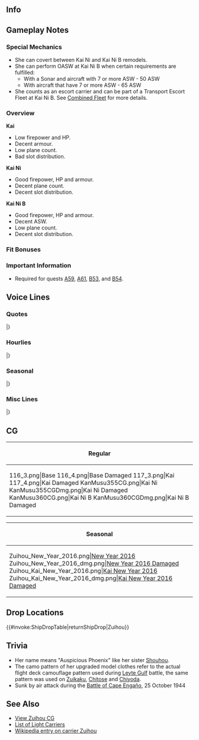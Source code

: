 ==Info==
{{KanmusuInfo|ID=112}}
{{KanmusuInfo|ID=113}}
{{KanmusuInfo|ID=355}}
{{KanmusuInfo|ID=360}}

==Gameplay Notes==
===Special Mechanics===
* She can covert between Kai Ni and Kai Ni B remodels.
* She can perform OASW at Kai Ni B when certain requirements are fulfilled:
** With a Sonar and aircraft with 7 or more ASW - 50 ASW
** With aircraft that have 7 or more ASW - 65 ASW
* She counts as an escort carrier and can be part of a Transport Escort Fleet at Kai Ni B. See [[Combined Fleet]] for more details.

===Overview===
'''Kai'''
* Low firepower and HP.
* Decent armour.
* Low plane count.
* Bad slot distribution.

'''Kai Ni'''
* Good firepower, HP and armour.
* Decent plane count.
* Decent slot distribution.

'''Kai Ni B'''
* Good firepower, HP and armour.
* Decent ASW.
* Low plane count.
* Decent slot distribution.

===Fit Bonuses===
{{:{{BASEPAGENAME}}/Equipment Bonuses}}
{{clear}}

===Important Information===
* Required for quests [[Quests#A59|A59]], [[Quests#A61|A61]], [[Quests#B53|B53]], and [[Quests#B54|B54]].

==Voice Lines==
===Quotes===
{{ShipquoteHeader}}
{{ShipquoteKai
|scenario = Introduction
|origin = 瑞鳳です。軽空母ですが、錬度が上がれば、正規空母並の活躍をお見せできます。
|translation = I'm Zuihou. Even though I'm a light carrier, I can show you that I'll be as good as standard carriers with some experience.
|audio = Zuihou-Introduction.ogg
}}
{{ShipquoteKai
|scenario = Introduction
|kai = yes
|origin = 瑞鳳です！改装後の服はどうでしょうか。また頑張ります。
|translation = I'm Zuihou! How are my remodelled clothes? I'll keep doing my best.
|audio = ZuihouKai-Introduction.ogg
}}
{{ShipquoteKai
|scenario = Introduction
|kai2 = yes
|origin = 瑞鳳です！大規模改装しちゃえました！ぎゅーっと、もっと頑張ります！
|translation = I'm Zuihou! I've gotten my major remodel! I'll do my very, very best!
|audio = ZuihouKaiNi-Intro.mp3
}}
{{ShipquoteKai
|scenario = Library
|origin = 祥鳳型軽空母、瑞鳳です。
も元々は高速給油艦として計画され、次に潜水母艦、最終的に軽空母として完成しました。
小柄なボディだけれど、機動部隊最後の日まで敢闘しました。
|translation = I'm the Shouhou-class light carrier, Zuihou.<ref>The IJN officially classified her as a Zuihou-class carrier, the Shouhou-class designation was used in post-war publications.</ref> 
I was orginally planned as a high-speed oiler, then a submarine tender, then I was finally completed as a light carrier.<ref>She was originally planned as the oiler Takasaki, later submarine tender after Japan left the [https://en.wikipedia.org/wiki/London_Naval_Treaty London Naval Treaty].</ref>
I may have a small body but I fought to the last days of the Task Force.
|audio = Zuihou-Library.ogg
}}
{{ShipquoteKai
|scenario = Secretary 1
|origin = 九九艦爆は、足が可愛いのよ、足が。
|translation = The Type 99 has cute landing gear don't you know.
|audio = Zuihou-Secretary_1.ogg
}}
{{ShipquoteKai
|scenario = Secretary 2
|origin = 彗星は彗星で悪くないんだけれど、整備大変なのよ、整備が。
|translation = The Suisei isn't bad but the maintenance is a nightmare.<ref>The [https://en.wikipedia.org/wiki/Aichi_Atsuta Aichi Atsuta] engine used in the Suisei was notorious for being difficult to maintain.</ref>
|audio = Zuihou-Secretary_2.ogg
}}
{{ShipquoteKai
|scenario = Secretary 3
|origin = 天山は…って、あれ？うん、提督？格納庫弄るの止めてくれない？うん…ていうか、邪魔。
|translation = The Tenzan is... huh? Uh, Admiral? Can you please stop groping my hangar? Yeah... you're being a bother.
|audio = Zuihou-Secretary_3.ogg
}}
{{ShipquoteKai
|scenario = Secretary Idle
|origin = 近海の索敵や、輸送船団の護衛も大事よね。って、提督、仕事しようよ。
|translation = It's important to patrol the coastal waters and escort convoys too. L-let's get to work, Admiral.
|audio = Zuihou-Idle.ogg
}}
{{ShipquoteKai
|scenario = Secretary (Married)
|origin = 提督、いつもお疲れさま。私たち軽空母も大事にしてくれて、嬉しいな。
|translation = Thanks for all your hard work, Admiral. I'm happy that you take good care of us light carriers.
|audio = Zuihou-Wedding_Line.ogg
}}
{{ShipquoteKai
|scenario = Secretary (Married)
|kai = yes
|origin = 提督、あの、私、卵焼きいっぱい焼いたんだけど、食べる？やあ、本当？へへ、良かった。
|translation = I, uh, made a lot of omelette, Admiral; want some? Oh, really? Hehe, that's great.
|audio = ZuihouKai-Wedding_Line.ogg
}}
{{ShipquoteKai
|scenario = Wedding
|origin = 提督、何に？航空隊の視察…じゃないの？あ、なんか顔が真剣だけど。えっ、その花束って、えっ、私に。あ…あ…どうしよう。あ…あ…ありが…とう。
|translation = What is it, Admiral? It's not an... air wing inspection right? Ah, you have a really serious expression on. Eh, that bouquet is, eh, for me. Ah... ah... What should I do? Th-thank...you.
|audio = Zuihou-Wedding.ogg
}}
{{ShipquoteKai
|scenario = Player's Score
|origin = 戦績とかいつ見るの？今で、いや。別に、いつでもいいけど。
|translation = When are you going to have a look at the score? Not now. No reason, anytime is fine.
|audio = Zuihou-Looking_At_Scores.ogg
}}
{{ShipquoteKai
|scenario = Joining the Fleet
|origin = 航空母艦、瑞鳳。推して参ります。
|translation = Aircraft carrier, Zuihou. Heading out now.
|audio = Zuihou-Joining_A_Fleet.ogg
}}
{{ShipquoteKai
|scenario = Joining the Fleet
|kai = yes
|origin = 航空母艦、瑞鳳。抜錨しちゃいます！
|translation = Aircraft carrier, Zuihou. Setting sail!
|audio = ZuihouKai-Joining_A_Fleet.ogg
}}
{{ShipquoteKai
|scenario = Joining the Fleet
|kai2 = yes
|origin = はい、瑞鳳もご一緒します、もちろん！
|translation = Yes, I'll definitely be coming along too!<ref>Introduced as Final Battle 2018 sortie start line.</ref>
|audio = Zuihou_Kantai_Kessen_2018_Sortie.mp3
}}
{{ShipquoteKai
|scenario = Equipment 1
|origin = 新鋭機っていいよね、やっぱり。
|translation = New planes are definitely nice.
|audio = Zuihou-Equipment_1.ogg
}}
{{ShipquoteKai
|scenario = Equipment 1
|kai = yes
|origin = いい艦載機ですね、かわいいです。
|translation = This is a nice plane, it's cute.
|audio = ZuihouKai-Equipment_1.ogg
}}
{{ShipquoteKai
|scenario = Equipment 2
|origin = 高速給油艦とかに戻しちゃ駄目だからね。
|translation = Don't turn me back into a high-speed oiler.
|audio = Zuihou-Equipment_2.ogg
}}
{{ShipquoteKai
|scenario = Equipment 3
|origin = いいかもね。
|translation = Looks good.
|audio = Zuihou-Equipment_3.ogg
}}
{{ShipquoteKai
|scenario = Equipment 3
|kai = yes
|origin = お弁当、食べる？
|translation = Want to have a lunch box?
|audio = ZuihouKai-Equip3.mp3
}}
{{ShipquoteKai
|scenario = Supply
|origin = 艦載機もしっかり頼むわね。
|translation = Please take care of my planes too.
|audio = Zuihou-Supply.ogg
}}
{{ShipquoteKai
|scenario = Supply
|kai = yes
|origin = ありがとう。後でお返しに、卵焼き焼いてあげるね。
|translation = Thanks. I'll cook some omelette for you in return later.
|audio = ZuihouKai-Supply.ogg
}}
{{ShipquoteKai
|scenario = Docking (Minor Damage)
|origin = 装甲は薄いからね。当たらなきゃいいのよ。
|translation = My armour is thin after all. It's best that I don't get hit.
|audio = Zuihou-Docking_Minor.ogg
}}
{{ShipquoteKai
|scenario = Docking (Major Damage)
|origin = やられちゃったな。温泉、入りたいな。
|translation = I got beat. I wanna get in a hot spring.
|audio = Zuihou-DockMajor.mp3
}}
{{ShipquoteKai
|scenario = Docking (Major Damage)
|kai = yes
|origin = ううん…やられちゃった。少し長湯してもいいかな、ね？
|translation = Yeah... I got beat. Can I take a bit of a long bath?
|audio = ZuihouKai-DockMajor.mp3
}}
{{ShipquoteKai
|scenario = Construction
|origin = 新しい艦ができたみたい。空母かな。
|translation = Looks like a new ship has arrived. Is it a carrier?
|audio = Zuihou-Construction.ogg
}}
{{ShipquoteKai
|scenario = Construction
|kai = yes
|origin = 新しい艦娘が来たみたい。正規空母かな？
|translation = Looks like a new ship girl has arrived. Is it a standard carrier?
|audio = ZuihouKai-Construction.ogg
}}
{{ShipquoteKai
|scenario = Returning from Sortie
|origin = 艦隊が帰投しました。みんな無事かな。
|translation = The fleet has returned to port. Is everyone alright?
|audio = Zuihou-Returning_From_Sortie.ogg
}}
{{ShipquoteKai
|scenario = Starting a Sortie
|origin = 小沢艦隊の本当の力、見せてやりましょ。
|translation = I'll now show you the true power of the Ozawa Fleet.<ref>The fleet under [https://en.wikipedia.org/wiki/Jisabur%C5%8D_Ozawa Vice Admiral Ozawa Jisaburou] at the Battle of the Philippine Sea.</ref>
|audio = Zuihou-Starting_A_Sortie.ogg
}}
{{ShipquoteKai
|scenario = Starting a Sortie
|kai2 = yes
|origin = 三航戦、旗艦、瑞鳳、抜錨しちゃいます！
|translation = CarDiv3, flagship Zuihou, setting sail!
|audio = ZuihouKaiNi-Sortie.mp3
}}
{{ShipquoteKai
|scenario = Starting a Battle
|origin = さあ、やるわよ！攻撃隊、発艦。
|translation = Now, let's do this! Attack corps, take off.
|audio = Zuihou-Battle_Start.ogg
}}
{{ShipquoteKai
|scenario = Attack
|origin = アウトレンジ、決めます。
|translation = We'll decide this at long range.<ref>IJN planes had superior range to USN ones and they would try to engage USN carrier beyond the range of their aircraft.</ref>
|audio = Zuihou-Attack.ogg
}}
{{ShipquoteKai
|scenario = Attack
|kai2 = yes
|origin = 六五三空、発艦始めてください！
|translation = 653rd, please begin takeoff!<ref>Referring to the [https://ja.wikipedia.org/wiki/%E7%AC%AC%E5%85%AD%E4%BA%94%E4%B8%89%E6%B5%B7%E8%BB%8D%E8%88%AA%E7%A9%BA%E9%9A%8A 653rd Naval Air Group] that operated from Zuihou, [[Chitose]] and [[Chiyoda]] during the Battle of Leyte Gulf.</ref>
|audio = ZuihouKaiNi-Attack.mp3
}}
{{ShipquoteKai
|scenario = Air Battle
|origin = 数は少なくても、精鋭だから。
|translation = Even if they are few, they are the elite.
|audio = Zuihou-Air_Battle.ogg
}}
{{ShipquoteKai
|scenario = Night Battle
|origin = そうね、追撃しちゃいますか。
|translation = That's right, we need to pursue them.
|audio = Zuihou-Night_Battle.ogg
}}
{{ShipquoteKai
|scenario = Night Battle
|kai = yes
|origin = よし、艦隊、追撃戦に移行します。行きます。
|translation = Alright fleet, let's begin the pursuit. Let's go.
|audio = ZuihouKai-NightBattle.mp3
}}
{{ShipquoteKai
|scenario = MVP
|origin = 瑞鳳の航空隊が活躍したの、やった。軽空母だって、頑張れば活躍できるのよ。
|translation = I'm glad that my attack corps were able to contribute lots. I can play a large role even if I'm a light carrier.
|audio = Zuihou-MVP.ogg
}}
{{ShipquoteKai
|scenario = Minor Damage 1
|origin = きゃ…飛行甲板は無事。
|translation = Kyah... The flight deck is still fine.
|audio = Zuihou-Minor_Damage_1.ogg
}}
{{ShipquoteKai
|scenario = Minor Damage 1
|kai = yes
|origin = いや、飛行甲板が…格納庫が…
|translation = No, my flight deck is... my hangar is...
|audio = ZuihouKai-MinorDamage1.mp3
}}
{{ShipquoteKai
|scenario = Minor Damage 2
|origin = 痛た…たたた。やるわね。
|translation = Ow...owowow. Now you've done it.
|audio = Zuihou-Minor_Damage_2.ogg
}}
{{ShipquoteKai
|scenario = Minor Damage 2
|kai = yes
|origin = 痛た…たたた。あんまりこの迷彩は役に立たないのかな。
|translation = Ow...owowow. I wonder if this camouflage is of any use.
|audio = ZuihouKai-MinorDamage2.mp3
}}
{{ShipquoteKai
|scenario = Major Damage
|origin = やら…れた。あ…でも、エンガノ岬のようにはいかないん、だから。
|translation = They... got me. Ah... But this won't go like Cape Engano.<ref>She was sunk during the [https://en.wikipedia.org/wiki/Battle_of_Leyte_Gulf Battle of Leyte Gulf] at the Battle of cape Engano.</ref>
|audio = Zuihou-Major_Damage.ogg
}}
{{ShipquoteKai
|scenario = Sunk
|origin = 総員、退艦。また、沈むのね。祥鳳、また、会えるかな。
|translation = All hands, abandon ship. I'm sinking again huh. I wonder if I can meet Shouhou again.
|audio = Zuihou-Sunk.ogg
}}
|} <references/>

{{clear}}

===Hourlies===
{{ShipquoteHeader | type = hourly}}
{{ShipquoteKai
|scenario = 00:00 
|origin = 日付が変わったよ、提督。
|translation = The date has changed, Admiral.
|audio = Zuihou-00.ogg
}}
{{ShipquoteKai
|scenario = 01:00 
|origin = 現在時刻、マルヒトマルマル。
|translation = The time is now 0100.
|audio = Zuihou-01.ogg
}}
{{ShipquoteKai
|scenario = 02:00 
|origin = 時刻はマルフタマルマル。眠くない？
|translation = The time is now 0200. Aren't you sleepy?
|audio = Zuihou-02.ogg
}}
{{ShipquoteKai
|scenario = 03:00 
|origin = 提督、マルサンマルマルになりました。
|translation = It's now 0300, Admiral.
|audio = Zuihou-03.ogg
}}
{{ShipquoteKai
|scenario = 04:00 
|origin = 時刻は…マルヨンマルマルよ。朝じゃないの。
|translation = The time is... 0400. It's not morning yet.
|audio = Zuihou-04.ogg
}}
{{ShipquoteKai
|scenario = 05:00 
|origin = 現在時刻…マルゴマルマル…。とうとう朝になっちゃった。
|translation = The time is now... 0500... It's finally morning now.
|audio = Zuihou-05.ogg
}}
{{ShipquoteKai
|scenario = 06:00 
|origin = マルロクマルマル。思い切り朝よ。
|translation = 0600. It's really morning now.
|audio = Zuihou-06.ogg
}}
{{ShipquoteKai
|scenario = 07:00 
|origin = マルナナマルマルです。提督、朝ご飯作って?
|translation = It's 0700. Are you making breakfast, Admiral?
|audio = Zuihou-07.ogg
}}
{{ShipquoteKai
|scenario = 08:00 
|origin = 時刻は、マルハチマルマルです。
|translation = The time is now 0800.
|audio = Zuihou-08.ogg
}}
{{ShipquoteKai
|scenario = 09:00 
|origin = 現在時刻、マルキュウマルマルよ。一応直掩機飛ばしとく？
|translation = The time is now 0900. Should send out the combat air patrols?
|audio = Zuihou-09.ogg
}}
{{ShipquoteKai
|scenario = 10:00 
|origin = ヒトマルマルマルです。さあ、お仕事お仕事。
|translation = It's 1000. Right, time to get to work.
|audio = Zuihou-10.ogg
}}
{{ShipquoteKai
|scenario = 11:00 
|origin = ヒトヒトマルマル。お弁当食べちゃう？
|translation = 1100. Do you want to have a lunch box?
|audio = Zuihou-11.ogg
}}
{{ShipquoteKai
|scenario = 12:00 
|origin = お昼です！提督、お弁当広げましょう♪。私の作った玉子焼き食べる。
|translation = It's luncht! Let's lay out the lunch box, Admiral♪ Have some of the omelette that I made.
|audio = Zuihou-12.ogg
}}
{{ShipquoteKai
|scenario = 13:00 
|origin = 午後の部です！ヒトサンマルマルよ。
|translation = It's the afternoon now! It's 1300.
|audio = Zuihou-13.ogg
}}
{{ShipquoteKai
|scenario = 14:00 
|origin = 時刻は、ヒトヨンマルマルになりました。
|translation = The time is now 1400.
|audio = Zuihou-14.ogg
}}
{{ShipquoteKai
|scenario = 15:00 
|origin = ヒトゴーマルマルよ。スイーツ食べたいな。ねぇ、提督♪。
|translation = It's 1500. I want to eat some sweets. Hey, Admiral♪
|audio = Zuihou-15.ogg
}}
{{ShipquoteKai
|scenario = 16:00 
|origin = 時刻は、ヒトロク…マルマルですっ♪。
|translation = The time is now 16... 00♪
|audio = Zuihou-16.ogg
}}
{{ShipquoteKai
|scenario = 17:00 
|origin = ヒトナナマルマルよ。そろそろ夜ね。
|translation = It's 1700. It's almost night huh.
|audio = Zuihou-17.ogg
}}
{{ShipquoteKai
|scenario = 17:00 
|kai2 = yes
|origin = ヒトナナマルマルよ。見て見て、夕日！ねぇ、大好き。
|translation = It's 1700. Look at the sunset! Hey, I love it.<ref>She's being coy here. What she says can both means she loves the sunset or she loves you.</ref>
|audio = ZuihouKaiNi-1700.mp3
}}
{{ShipquoteKai
|scenario = 18:00 
|origin = 日没です。ヒトハチマルマルよ。
|translation = It's sunset. It's 1800.
|audio = Zuihou-18.ogg
}}
{{ShipquoteKai
|scenario = 19:00 
|origin = ヒトマルマ…あ、つまり、7時よ。日が暮れたわね。
|translation = 100... Ah, I mean it's 7 o'clock. The sun has set.
|audio = Zuihou-19.ogg
}}
{{ShipquoteKai
|scenario = 20:00 
|origin = フタマルマルマル。お腹空かない？
|translation = 2000. Aren't you hungry?
|audio = Zuihou-20.ogg
}}
{{ShipquoteKai
|scenario = 21:00 
|origin = 現在時刻、フタヒトマルマルよ。半舷上陸で飲みに行っちゃう？
|translation = The time is now 2100. Want to take some shore leave and go drinking?
|audio = Zuihou-21.ogg
}}
{{ShipquoteKai
|scenario = 22:00 
|origin = 提督、フタフタマルマルです。今日も疲れたねぇ。えっ、疲れてないの？
|translation = It's 2200, Admiral. Today was tiring too. Eh, you're not tired?
|audio = Zuihou-22.ogg
}}
{{ShipquoteKai
|scenario = 23:00 
|origin = 現在時刻、フタサンマルマル。ふ…ふぁ…あ…あ…早く寝て、早く起きようよ。
|translation = The time is now 2300. *yaaaaaaaaaawn*... Early to bed, early to rise.
|audio = Zuihou-23.ogg
}}
|} <references/>

{{clear}}

===Seasonal===
{{SeasonalHeaderOld}}
{{SeasonalQuote
|scenario = [[Seasonal/Christmas_2014|Christmas 2014]]
|origin =クリスマスですね。私もクリスマスっぽい卵焼き焼いてみたな！どう？
|translation =	It's Christmas, isn't it? I tried to make Christmas themed tamagoyaki! How is it?
|audio = Zuihou_christmas2014.ogg
|notes =
}}
{{SeasonalQuote
|scenario = [[Seasonal/New_Year_2015|New Year 2015]]
|origin = 謹賀新年、あけましておめでとうございます。・・・あのっ・・・私の作った伊達巻・・・たべる？
|translation =	I wish you a very Happy New Year. …Umm… Want to try… some of the datemaki I made?<ref>[https://en.wikipedia.org/wiki/Osechi Datemaki] is part of the traditional Japanese New Year spread. It is sweet rolled omelette mixed with fish paste or mashed shrimp.</ref>
|audio = Zuihou_New_Years_Day_2016.ogg
|notes = 
}}
{{SeasonalQuote
|scenario = [[Seasonal/Setsubun_2015|Setsubun 2015]]
|origin =節分の季節ですね。一応、豆も炒っておきました。提督用の卵焼きも、万全です！
|translation =	So it’s already the time for Setsubun. I’ve already roasted the beans. The omelette for the Admiral is also perfect!
|audio = Zuihou_Setsubun_2015_Sec1.ogg
|notes = 
}}
{{SeasonalQuote
|scenario = [[Seasonal/Second_Anniversary|2nd Anniversary]]
|origin = 提督、今日は素敵な一日ですね。そんな日に、一緒に玉子焼き食べれて、よかったです！
|translation =	Today is a wonderful day, Admiral. It’d be good if we could have omelettes together on a day like this.
|audio = 112_Zuihou_2ndAnniv.mp3
|notes = 
}}
{{SeasonalQuote
|scenario = [[Seasonal/Early_Autumn_2015_Seasonal_Update|Early Autumn 2015]]
|origin = 提督、秋ですね。卵焼きもいいけど、焼き芋もいいですよね？焼き芋、焼いちゃう？
|translation =	It’s autumn, Admiral. Omelette is fine but roasted sweet potato is nice too right? Shall we make some?
|audio = Zuihou_Early_Autumn2015.ogg
|notes =
}}
{{SeasonalQuote
|scenario = [[Seasonal/End_of_Year_2015|End of Year 2015]]
|origin = 提督、あっという間に今年も年末です。一緒に大掃除かんばりましょ！私箒持ってきますね！
|translation =	The year just flew by, Admiral. Let’s spring clean together! I’ll go get a broom!
|audio = Zuihou_Year_End_2015_Sec1.ogg
|notes = 
}}
{{SeasonalQuote
|scenario = [[Seasonal/Valentine%27s_Day_2016|Valentine’s Day 2016]]
|origin = 提督、私が本気で作ったチョコレート…食べる？
|translation =	Will you have some… of the chocolate I put my heart into, Admiral?
|audio = Zuihou_Valentine_Sec1.ogg
|notes = 
}}
{{SeasonalQuote
|scenario = [[Seasonal/White_Day_2016|White Day 2016]]
|origin = えぇ、提督、これ私に？あぁ…チョコレートのお返しですか？ありがとうございます♪
|translation =	Eh, is this for me, Admiral? Ah… in return for the chocolates? Thank you very much♪
|audio = Zuihou_White_Day_2016.ogg
|notes = 
}}
{{SeasonalQuote
|scenario = [[Seasonal/Third_Anniversary|3rd Anniversary]]
|origin = 提督、三周年です、三周年！記念の卵焼き、はりきって沢山つくりますね！
|translation =	It’s the 3rd Anniversary now, Admiral! I’ll do my best to make lots of Anniversary omelettes!
|audio = Zuihou_3rd_Anniversary_Sec1.mp3
|notes = 
}}
{{SeasonalQuote
|scenario = [[Seasonal/Rainy_Season_2016|Rainy Season 2016]]
|origin = 雨の日が多い。はぁ…梅雨の季節ですね。雨の鎮守府も、静かでいいですね。うふふ♪
|translation =	So many rainy days. *Sigh*… It’s the rainy season. It’s nice how the rain makes the Naval Base peaceful.  Ufufu♪
|audio = Zuihou_Rainy_Season_2016_Sec1.mp3
|notes = 
}}
{{SeasonalQuote
|scenario = [[Seasonal/Early_Summer_2016|Early Summer 2016]]
|origin = 提督、少し暑くなってきましたね。夏が来ちゃうのかぁ？あぁ…水着、どうしよう…
|translation =	It’s gotten a bit hotter, Admiral. Is it summer already? Ah… What’ll I do about my swimsuit… 
|audio = Zuihou_Early_Summer_Sec1_2016.ogg
|notes = 
}}
{{SeasonalQuote
|scenario = [[Seasonal/Summer_2016|Midsummer 2016]]
|origin = 夏ですね。提督、一緒にかき氷はどう？私…いちごミルク！提督は？何味がお好き？
|translation =	It’s summer. How about getting some shaved ice with me, Admiral? I’ll… have strawberry milk! What will you have, Admiral? What flavour do you like?
|audio = Zuihou_Sec1_Midsummer_2016.ogg
|notes = 
}}
{{SeasonalQuote
|scenario = [[Seasonal/Coming_of_Spring_2017|Spring 2017]]
|origin = 提督、春ですね。やっぱり春はうきうきしちゃいます。春の新作卵焼き、食べる？
|translation =	It’s spring, Admiral. Spring definitely makes me feel cheerful. Would you like to try my new springtime omelette? 
|audio = Zuihou_Spring_Sec1_2017.mp3
|notes = 
}}
{{SeasonalQuote
|scenario = [[Seasonal/Fifth_Anniversary|5th Anniversary]]
|origin = 提督、五周年です、五周年。記念の美味しい卵焼き、張り切っていっぱい焼きますね。提督、食べる？
|translation =	It’s the 5th Anniversary, Admiral. I’ll work hard to make some delicious tamagoyaki to celebrate. Will you have some, Admiral?
|audio = Zuihou_5th_Anniversary_Sec1.mp3
|notes = 
}}
{{SeasonalQuote
|scenario = [[Seasonal/Summer_2018|Summer 2018]]
|origin = 提督、少し暑くなって来ましたね。夏が来ちゃうのかぁ。あぁ、水着どうしよう？
|translation =	It's gotten a bit hotter, Admiral. I guess summer is coming. Ah, what should I do about a swimsuit?
|audio = Zuihou_Summer_2018_Sec1.mp3
|notes = 
}}
{{SeasonalQuote
|scenario = [[Seasonal/Sixth_Anniversary|6th Anniversary]]
|origin = 提督、六周年です！六周年！お祝いの美味しい卵焼き、いっぱい、いっぱい作るから。提督、いっぱい食べる？
|translation =	Admiral, it's the 6th Anniversary! It's here! I'm going to make lots and lots of delicious celebratory omelettes. Admiral, will you eat lots?
|audio = Zuihou_6th_Anniversary_Sec2.mp3
|notes = Secretary 2
}}
{{SeasonalQuote
|scenario = [[Seasonal/Seventh_Anniversary|7th Anniversary 2020]]
|origin = 提督、七周年！七周年です！美味しい、卵焼きのコツ。それは、愛情なんです。提督、知ってました？本当？
|translation =	Admiral, it's the 7th Anniversary! It really is! The secret to delicious omelettes is love. Admiral, did you know that? You did?
|audio = Zuihou_7th_Anniversary_Secretary_2.mp3
|notes = Secretary 2
}}
{{SeasonalQuote
|scenario = [[Seasonal/Eighth_Anniversary|8th Anniversary]]
|origin = 提督、ついに八周年です。八周年。お祝いの玉子焼き、張り切ってたくさん作りました。提督、提督、たべりゅ？
|translation =	Admiral, it's the 8th Anniversary. It really is. I worked really hard to make a ton of celebratory omelette. Admiral, Admiral, want some?
|audio = Zuihou_8th Anniversary_Secretary_1.mp3
|notes = 
}}
|}<references/>

{{clear}}

===Misc Lines===
{{SeasonalHeaderOld}}
{{SeasonalQuote
|scenario = [[Seasonal/Final_Battle|Eve of the Final Battle 2018]]
|origin = いよいよ捷一号作戦。瑞鳳、も行ってきます。
|translation =	It’s finally time for Operation Sho-1. I’ll be going too.
|audio = Zuihou_Kantai_Kessen_2018_Sec1.mp3
|notes = 
}}
{{SeasonalQuote
|scenario = [[Seasonal/Final_Battle|Final Battle 2018]]
|origin = 瑞鳳、出撃準備、完了です。瑞鶴さん、いつでも！
|translation =	I’ve completed preparations for sortie. I’m ready anytime, Zuikaku!
|audio = Zuihou_Kantai_Kessen_2018_Sec2.mp3
|notes = Secretary 2
}}
{{SeasonalQuote
|scenario = [[Seasonal/Final_Battle|Final Battle 2018]]
|origin = 機動部隊本隊所属、瑞鳳、参ります！
|translation =	Member of the Mobile Force Main Body, Zuihou, setting off!
|audio = Zuihou_Kantai_Kessen_2018_JoinFleet.mp3
|notes = Joining the Fleet
}}
{{SeasonalQuote
|scenario = [[Seasonal/Final_Battle|Final Battle 2018]]
|origin = はい、瑞鳳もご一緒します、もちろん！
|translation =	Yes, of course I’m coming along too!
|audio = Zuihou_Kantai_Kessen_2018_Sortie.mp3
|notes = Starting a Sortie
}}
{{SeasonalQuote
|scenario = [[Seasonal/Final_Battle|Final Battle 2018]]
|origin = 瑞鳳の艦爆隊、お願い！
|translation =	I’m counting on you, my dive bomber squadrons!
|audio = Zuihou_Kantai_Kessen_2018_Atk.mp3
|notes = Attack
}}
{{SeasonalQuote
|scenario = [[Seasonal/Final_Battle|Final Battle 2018]]
|origin = ぎゃあぁー！まだ、まだ沈まなったら！
|translation =	Kyaaaah! I won’t, I won’t sink yet!
|audio = Zuihou_Kantai_Kessen_2018_MinorDmg1.mp3
|notes = Minor Damage 1
}}
{{SeasonalQuote
|scenario = [[Seasonal/Final_Battle|Homecoming 2018]]
|origin = 提督、ありがとうございます。瑞鳳も、帰ります。ありがとう。
|translation =	Thank you very much, Admiral. I’ve come home too. Thank you.
|audio = Zuihou_Homecoming_2018_Sec1.mp3
|notes = 
}}
{{SeasonalQuote
|scenario = [[Summer 2020 Event]]
|origin = 行きます。瑞鳳航空隊、とれいぞ！いっけぇ〜！ 
|translation =	Here I go. Zuihou squadrons, go get them! Goooo!
|audio = Ship_Voice_Zuihou_Kai_Ni_B_Rainy-Summer_2020_Event_Friend_Fleet_1.mp3
|notes = Friend Fleet 1
}}
|}<references/>

{{clear}}

==CG==
{| class="mw-collapsible mw-collapsed wikitable" style="width: 100%;"
!Regular
|-
|<gallery>
116_3.png|Base
116_4.png|Base Damaged
117_3.png|Kai
117_4.png|Kai Damaged
KanMusu355CG.png|Kai Ni
KanMusu355CGDmg.png|Kai Ni Damaged
KanMusu360CG.png|Kai Ni B
KanMusu360CGDmg.png|Kai Ni B Damaged
</gallery>
|}

{| class="mw-collapsible mw-collapsed wikitable" style="width: 100%;"
!Seasonal
|-
|<gallery>
Zuihou_New_Year_2016.png|[[Seasonal/New_Year_2016|New Year 2016]]
Zuihou_New_Year_2016_dmg.png|[[Seasonal/New_Year_2016|New Year 2016 Damaged]]
Zuihou_Kai_New_Year_2016.png|[[Seasonal/New_Year_2016|Kai New Year 2016]]
Zuihou_Kai_New_Year_2016_dmg.png|[[Seasonal/New_Year_2016|Kai New Year 2016 Damaged]]
</gallery>
|}

== Drop Locations ==
{{#invoke:ShipDropTable|returnShipDrop|Zuihou}}

==Trivia==
*Her name means "Auspicious Phoenix" like her sister [[Shouhou]].
*The camo pattern of her upgraded model clothes refer to the actual flight deck camouflage pattern used during [http://en.wikipedia.org/wiki/Battle_of_Leyte_Gulf Leyte Gulf] battle, the same pattern was used on [[Zuikaku]], [[Chitose]] and [[Chiyoda]].
*Sunk by air attack during the [http://en.wikipedia.org/wiki/Battle_of_Cape_Enga%C3%B1o Battle of Cape Engaño], 25 October 1944

==See Also==
*[[Zuihou/Gallery|View Zuihou CG]]
*[[EliteCVL|List of Light Carriers]]
*[[wikipedia:Japanese aircraft carrier Zuihō|Wikipedia entry on carrier Zuihou]]
{{shiplist}}